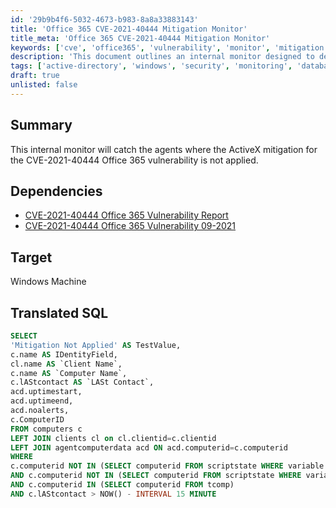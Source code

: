 ```yaml
---
id: '29b9b4f6-5032-4673-b983-8a8a33883143'
title: 'Office 365 CVE-2021-40444 Mitigation Monitor'
title_meta: 'Office 365 CVE-2021-40444 Mitigation Monitor'
keywords: ['cve', 'office365', 'vulnerability', 'monitor', 'mitigation']
description: 'This document outlines an internal monitor designed to detect agents where the ActiveX mitigation for the CVE-2021-40444 vulnerability in Office 365 has not been applied. It includes dependencies, target environment, and a translated SQL query for implementation.'
tags: ['active-directory', 'windows', 'security', 'monitoring', 'database']
draft: true
unlisted: false
---
```

## Summary

This internal monitor will catch the agents where the ActiveX mitigation for the CVE-2021-40444 Office 365 vulnerability is not applied.

## Dependencies

- [CVE-2021-40444 Office 365 Vulnerability Report](https://proval.itglue.com/DOC-5078775-8233524) 
- [CVE-2021-40444 Office 365 Vulnerability 09-2021](https://proval.itglue.com/DOC-5078775-8226760) 

## Target

Windows Machine

## Translated SQL

```sql
SELECT 
'Mitigation Not Applied' AS TestValue,
c.name AS IDentityField,
cl.name AS `Client Name`,
c.name AS `Computer Name`,
c.lAStcontact AS `LASt Contact`,
acd.uptimestart,
acd.uptimeend,
acd.noalerts,
c.ComputerID
FROM computers c 
LEFT JOIN clients cl on cl.clientid=c.clientid
LEFT JOIN agentcomputerdata acd ON acd.computerid=c.computerid
WHERE
c.computerid NOT IN (SELECT computerid FROM scriptstate WHERE variable = 'CVE-2021-40444_Office365' AND `value` LIKE '%Mitigation Applied%')
AND c.computerid NOT IN (SELECT computerid FROM scriptstate WHERE variable = 'CVE-2021-40444_Office365' AND `value` LIKE '%Mitigation Pending to Restart%')
AND c.computerid IN (SELECT computerid FROM tcomp)
AND c.lAStcontact > NOW() - INTERVAL 15 MINUTE
```













